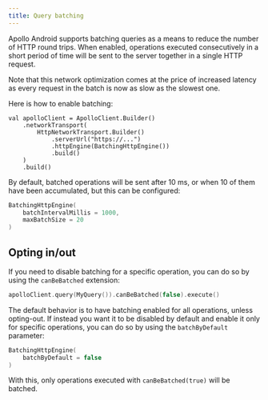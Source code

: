 ```yaml
---
title: Query batching
---
```


Apollo Android supports batching queries as a means to reduce the number of HTTP round trips. When enabled, operations
executed consecutively in a short period of time will be sent to the server together in a single HTTP request.

Note that this network optimization comes at the price of increased latency as every request in the batch is now as slow
as the slowest one.

Here is how to enable batching:

```kotlin{5}
val apolloClient = ApolloClient.Builder()
    .networkTransport(
        HttpNetworkTransport.Builder()
            .serverUrl("https://...")
            .httpEngine(BatchingHttpEngine())
            .build()
    )
    .build()
```

By default, batched operations will be sent after 10 ms, or when 10 of them have been accumulated, but this can be
configured:

```kotlin
BatchingHttpEngine(
    batchIntervalMillis = 1000,
    maxBatchSize = 20
)
```

## Opting in/out

If you need to disable batching for a specific operation, you can do so by using the `canBeBatched` extension:

```kotlin
apolloClient.query(MyQuery()).canBeBatched(false).execute()
```

The default behavior is to have batching enabled for all operations, unless opting-out. If instead you want it to be
disabled by default and enable it only for specific operations, you can do so by using the `batchByDefault` parameter:

```kotlin
BatchingHttpEngine(
    batchByDefault = false
)
```

With this, only operations executed with `canBeBatched(true)` will be batched.
